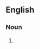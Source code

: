 {{also|hay wagons}}

==English==

===Noun===
{{head|en|noun form}}

# {{plural of|haywagon|lang=en}}